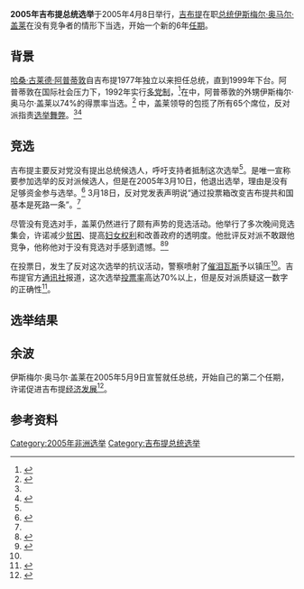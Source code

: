 '''2005年吉布提总统选举'''于2005年4月8日举行，[[吉布提|吉布提]]在职[[吉布提国家元首列表|总统]][[伊斯梅尔·奥马尔·盖莱|伊斯梅尔·奥马尔·盖莱]]在没有竞争者的情形下当选，开始一个新的6年[[任期制|任期]]。

==背景==
[[哈桑·古莱德·阿普蒂敦|哈桑·古莱德·阿普蒂敦]]自吉布提1977年独立以来担任总统，直到1999年下台。阿普蒂敦在国际社会压力下，1992年实行[[多党制|多党制]]，<ref name=kicks>{{cite web | url = http://www.irinnews.org/report.aspx?reportid=53628 | title = DJIBOUTI: No challengers for Guelleh as presidential campaign kicks off | accessdate = 2009-02-20 | date = 2005-03-29 | publisher = ''[[IRIN|IRIN]]'' | archive-date = 2008-02-25 | archive-url = https://web.archive.org/web/20080225120215/http://www.irinnews.org/Report.aspx?ReportId=53628 | dead-url = no }}</ref>在{{link-en|1999年吉布提总统选举|Djiboutian presidential election, 1999}}中，阿普蒂敦的外甥伊斯梅尔·奥马尔·盖莱以74%的得票率当选。<ref name=elections>{{cite web | url = http://africanelections.tripod.com/dj.html | title = Elections in Djibouti | accessdate = 2009-02-20 | publisher = ''African Elections Database'' | archive-date = 2017-01-02 | archive-url = https://web.archive.org/web/20170102105012/http://africanelections.tripod.com/dj.html | dead-url = no }}</ref> {{link-en|2003年吉布提议会选举|Djiboutian parliamentary election, 2003}}中，盖莱领导的{{link-en|总统多数联盟|Union for the Presidential Majority (Djibouti)}}包揽了所有65个席位，反对派指责[[选举操控手法|选举舞弊]]。<ref name=kicks/><ref name=uncontested>{{cite web | url = http://www.nytimes.com/2005/04/09/international/africa/09djibouti.html?pagewanted=print&position= | title = Djibouti's Leader Wins Uncontested Vote | accessdate = 2009-02-20 | date = 2005-04-09 | publisher = ''[[The_New_York_Times|The New York Times]]'' | archive-date = 2014-04-27 | archive-url = https://web.archive.org/web/20140427012335/http://www.nytimes.com/2005/04/09/international/africa/09djibouti.html?pagewanted=print&position= | dead-url = no }}</ref>

==竞选==
吉布提主要反对党没有提出总统候选人，呼吁支持者抵制这次选举<ref name=kicks/>。{{link-en|穆罕默德·达乌德·谢海姆|Mohamed Daoud Chehem}}是唯一宣称要参加选举的反对派候选人，但是在2005年3月10日，他退出选举，理由是没有足够资金参与选举。<ref name=clear>{{cite web| url = http://news.bbc.co.uk/1/hi/world/africa/4337003.stm | title = Clear run for Djibouti's leader | accessdate = 2009-02-19 | date = 2005-03-10 | publisher = ''[[BBC_Online|BBC Online]]''}}</ref> 3月18日，反对党{{link-en|恢復團結和民主陣線|Front for the Restoration of Unity and Democracy}}发表声明说“通过投票箱改变吉布提共和国基本是死路一条”。<ref name=kicks/>

尽管没有竞选对手，盖莱仍然进行了颇有声势的竞选活动。他举行了多次晚间竞选集会，许诺减少[[贫困|贫困]]、提高[[妇女权利|妇女权利]]和改善政府的透明度。他批评反对派不敢跟他竞争，他称他对于没有竞选对手感到遗憾。<ref name=leader>{{cite web | url = http://news.bbc.co.uk/1/hi/world/africa/4421515.stm | title = Djibouti leader wins one-man poll | accessdate = 2009-02-19 | date = 2005-04-09 | publisher = ''[[BBC_Online|BBC Online]]'' | archive-date = 2019-08-21 | archive-url = https://web.archive.org/web/20190821174522/http://news.bbc.co.uk/2/hi/africa/4421515.stm | dead-url = no }}</ref><ref name=violence>{{cite web | url = http://www.arabnews.com/?page=1&section=0&article=61839&d=9&m=4&y=2005&pix=kingdom.jpg&category=Kingdom | title = Violence Mars Voting in Djibouti | accessdate = 2009-02-20 | date = 2005-04-09 | publisher = ''[[ArabNews|ArabNews]]'' | archive-date = 2014-04-27 | archive-url = https://web.archive.org/web/20140427010309/http://www.arabnews.com/?page=1&section=0&article=61839&d=9&m=4&y=2005&pix=kingdom.jpg&category=Kingdom | dead-url = no }}</ref>

在投票日，发生了反对这次选举的抗议活动，警察喷射了[[催泪瓦斯|催泪瓦斯]]予以镇压<ref name=leader/>。吉布提官方[[通讯社|通讯社]]报道，这次选举[[投票率|投票率]]高达70%以上，但是反对派质疑这一数字的正确性<ref name=incumbent>{{cite web | url = http://www.afrol.com/articles/16113 | title = Djibouti incumbent wins one-man poll | accessdate = 2009-02-20 | date = 2005-04-12 | publisher = ''[[afrol|afrol]]'' | archive-date = 2008-08-30 | archive-url = https://web.archive.org/web/20080830094338/http://www.afrol.com/articles/16113 | dead-url = no }}</ref>。

==选举结果==
{{2005年吉布提总统选举结果}}

==余波==
伊斯梅尔·奥马尔·盖莱在2005年5月9日宣誓就任总统，开始自己的第二个任期，许诺促进吉布提[[经济发展|经济发展]]<ref name=sworn>{{cite web | url = http://www.irinnews.org/report.aspx?reportid=54297 | title = DJIBOUTI: Guelleh sworn in for second presidential term | accessdate = 2009-02-20 | date = 2005-05-09 | publisher = ''[[IRIN|IRIN]]'' | archive-date = 2008-12-27 | archive-url = https://web.archive.org/web/20081227034003/http://www.irinnews.org/report.aspx?reportid=54297 | dead-url = no }}</ref>。

==参考资料==
{{reflist}}

{{吉布提選舉}}
[[Category:2005年非洲选举|Category:2005年非洲选举]]
[[Category:吉布提总统选举|Category:吉布提总统选举]]